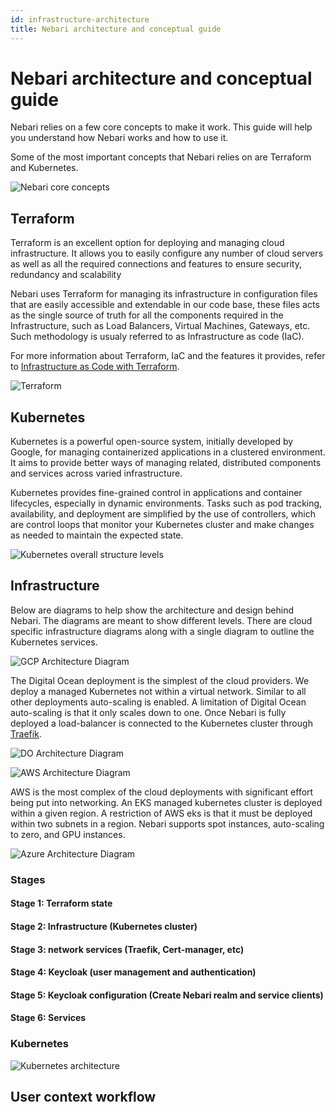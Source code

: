 ```yaml
---
id: infrastructure-architecture
title: Nebari architecture and conceptual guide
---
```


# Nebari architecture and conceptual guide

Nebari relies on a few core concepts to make it work.
This guide will help you understand how Nebari works and how to use it.

Some of the most important concepts that Nebari relies on are Terraform and Kubernetes.

![Nebari core concepts](/img/explanations/core-concepts.png)

## Terraform

Terraform is an excellent option for deploying and managing cloud
infrastructure. It allows you to easily configure any number of
cloud servers as well as all the required connections and features
to ensure security, redundancy and scalability

Nebari uses Terraform for managing its infrastructure in configuration
files that are easily accessible and extendable in our code base, these
files acts as the single source of truth for all the components required
in the Infrastructure, such as Load Balancers, Virtual Machines, Gateways,
etc. Such methodology is usualy referred to as Infrastructure as code (IaC).

For more information about Terraform, IaC and the features it provides, refer to
[Infrastructure as Code with Terraform](https://learn.hashicorp.com/tutorials/terraform/infrastructure-as-code).

![Terraform](/img/explanations/terraform.png)

## Kubernetes

Kubernetes is a powerful open-source system, initially developed by Google,
for managing containerized applications in a clustered environment. It aims
to provide better ways of managing related, distributed components and services
across varied infrastructure.

Kubernetes provides fine-grained control in applications and container lifecycles,
especially in dynamic environments. Tasks such as pod tracking, availability, and
deployment are simplified by the use of controllers, which are control loops that
monitor your Kubernetes cluster and make changes as needed to maintain the expected
state.

![Kubernetes overall structure levels](/img/explanations/kubernetes-concepts-architecture.jpg)

## Infrastructure

Below are diagrams to help show the architecture and design behind
Nebari. The diagrams are meant to show different levels. There are
cloud specific infrastructure diagrams along with a single diagram to
outline the Kubernetes services.


<Tabs>
  <TabItem value="gcp" label="Google GCP" default>

![GCP Architecture Diagram](/img/explanations/architecture-diagram-gcp.png)

</TabItem>
<TabItem value="do" label="Digital Ocean">

The Digital Ocean deployment is the simplest of the cloud
providers. We deploy a managed Kubernetes not within a virtual
network. Similar to all other deployments auto-scaling is enabled. A
limitation of Digital Ocean auto-scaling is that it only scales down
to one. Once Nebari is fully deployed a load-balancer is connected to
the Kubernetes cluster through [Traefik](https://traefik.io/).

![DO Architecture Diagram](/img/explanations/architecture-diagram-do.png)

</TabItem>
<TabItem value="aws" label="Amazon AWS">

![AWS Architecture Diagram](/img/explanations/architecture-diagram-aws.png)

AWS is the most complex of the cloud deployments with significant
effort being put into networking. An EKS managed kubernetes cluster is
deployed within a given region. A restriction of AWS eks is that it
must be deployed within two subnets in a region. Nebari supports spot
instances, auto-scaling to zero, and GPU instances.

</TabItem>
<TabItem value="azure" label="Azure">

![Azure Architecture Diagram](/img/explanations/architecture-diagram-azure.png)

</TabItem>
</Tabs>

### Stages

#### Stage 1: Terraform state

#### Stage 2: Infrastructure (Kubernetes cluster)

#### Stage 3: network services (Traefik, Cert-manager, etc)

#### Stage 4: Keycloak (user management and authentication)

#### Stage 5: Keycloak configuration (Create Nebari realm and service clients)

#### Stage 6: Services

### Kubernetes

![Kubernetes architecture](/img/explanations/components-of-kubernetes.svg)

## User context workflow
